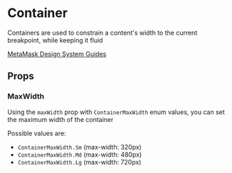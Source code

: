 
# Container

Containers are used to constrain a content's width to the current breakpoint, while keeping it fluid

[MetaMask Design System Guides](https://www.notion.so/MetaMask-Design-System-Guides-Design-f86ecc914d6b4eb6873a122b83c12940)

<Canvas of={ContainerStories.DefaultStory} />

## Props

<Controls of={ContainerStories.DefaultStory} />

### MaxWidth

Using the `maxWidth` prop with `ContainerMaxWidth` enum values, you can set the maximum width of the container

Possible values are:

- `ContainerMaxWidth.Sm` (max-width: 320px)
- `ContainerMaxWidth.Md` (max-width: 480px)
- `ContainerMaxWidth.Lg` (max-width: 720px)

<Canvas of={ContainerStories.MaxWidth} />

```jsx
import { Container, ContainerMaxWidth } from '../../component-library';

<Container maxWidth={ContainerMaxWidth.Sm}>
Small breakpoint: Lorem ipsum dolor sit amet, consectetur adipiscing
elit. Nullam aliquam, nisl eget aliquam ultrices, nunc nunc aliquam
nunc, vitae aliquam nunc nunc eget nunc. Nullam aliquam, nisl eget
aliquam ultrices, nunc nunc aliquam nunc, vitae aliquam nunc nunc eget
nunc.
</Container>
<Container maxWidth={ContainerMaxWidth.Md}>
Medium breakpoint: Lorem ipsum dolor sit amet, consectetur adipiscing
elit. Nullam aliquam, nisl eget aliquam ultrices, nunc nunc aliquam
nunc, vitae aliquam nunc nunc eget nunc. Nullam aliquam, nisl eget
aliquam ultrices, nunc nunc aliquam nunc, vitae aliquam nunc nunc eget
nunc.
</Container>
<Container maxWidth={ContainerMaxWidth.Lg}>
Large breakpoint: Lorem ipsum dolor sit amet, consectetur adipiscing
elit. Nullam aliquam, nisl eget aliquam ultrices, nunc nunc aliquam
nunc, vitae aliquam nunc nunc eget nunc. Nullam aliquam, nisl eget
aliquam ultrices, nunc nunc aliquam nunc, vitae aliquam nunc nunc eget
nunc.
</Container>
<Container>
No breakpoint: Lorem ipsum dolor sit amet, consectetur adipiscing elit.
Nullam aliquam, nisl eget aliquam ultrices, nunc nunc aliquam nunc,
vitae aliquam nunc nunc eget nunc. Nullam aliquam, nisl eget aliquam
ultrices, nunc nunc aliquam nunc, vitae aliquam nunc nunc eget nunc.
</Container>
```
